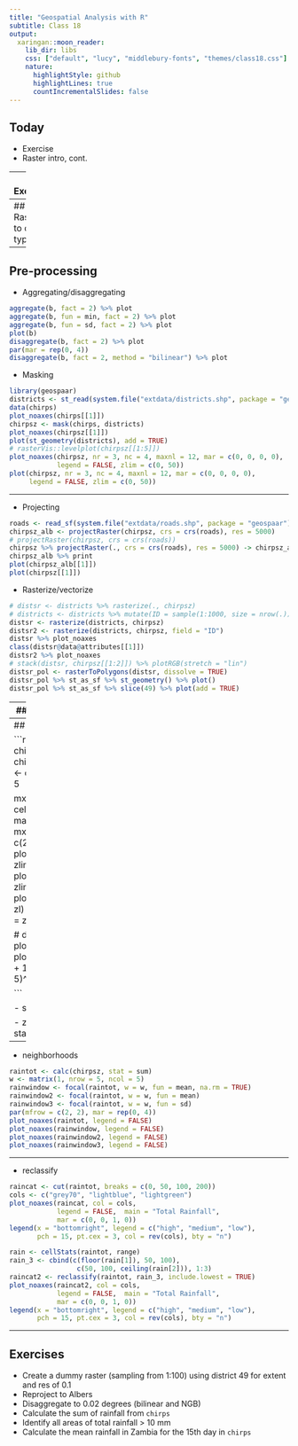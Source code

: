 ```yaml
---
title: "Geospatial Analysis with R"
subtitle: Class 18
output:
  xaringan::moon_reader:
    lib_dir: libs
    css: ["default", "lucy", "middlebury-fonts", "themes/class18.css"]
    nature:
      highlightStyle: github
      highlightLines: true
      countIncrementalSlides: false
---
```


## Today

- Exercise
- Raster intro, cont.


---
## Exercise

- Create a raster `r` that has the extent xmin = 25, xmax = 30, ymin = -12, ymax = -10, and a resolution of 0.1

```r
r <- raster(extent(....

```

- Populate it with randomly sampled values from between 1:100

```r
values(r) <- ....

```
- Create a stack `s` using r and r * 10
- Convert `s` to a brick `b`


---
## Raster to other types
```r
library(dplyr)
plot(b)
b[1:10]
b[1:ncell(b)]
as.matrix(b)
as.data.frame(b) %>% as_tibble()
as_tibble(b)
```


---
## Pre-processing
- Aggregating/disaggregating
```r
aggregate(b, fact = 2) %>% plot
aggregate(b, fun = min, fact = 2) %>% plot
aggregate(b, fun = sd, fact = 2) %>% plot
plot(b)
disaggregate(b, fact = 2) %>% plot
par(mar = rep(0, 4))
disaggregate(b, fact = 2, method = "bilinear") %>% plot
```

- Masking
```r
library(geospaar)
districts <- st_read(system.file("extdata/districts.shp", package = "geospaar"))
data(chirps)
plot_noaxes(chirps[[1]])
chirpsz <- mask(chirps, districts)
plot_noaxes(chirpsz[[1]])
plot(st_geometry(districts), add = TRUE)
# rasterVis::levelplot(chirpsz[[1:5]])
plot_noaxes(chirpsz, nr = 3, nc = 4, maxnl = 12, mar = c(0, 0, 0, 0), 
            legend = FALSE, zlim = c(0, 50))
plot(chirpsz, nr = 3, nc = 4, maxnl = 12, mar = c(0, 0, 0, 0), 
     legend = FALSE, zlim = c(0, 50))
```

---

- Projecting
```r
roads <- read_sf(system.file("extdata/roads.shp", package = "geospaar"))
chirpsz_alb <- projectRaster(chirpsz, crs = crs(roads), res = 5000)
# projectRaster(chirpsz, crs = crs(roads))
chirpsz %>% projectRaster(., crs = crs(roads), res = 5000) -> chirpsz_alb
chirpsz_alb %>% print
plot(chirpsz_alb[[1]])
plot(chirpsz[[1]])
```

- Rasterize/vectorize
```r
# distsr <- districts %>% rasterize(., chirpsz)
# districts <- districts %>% mutate(ID = sample(1:1000, size = nrow(.)))
distsr <- rasterize(districts, chirpsz)
distsr2 <- rasterize(districts, chirpsz, field = "ID")
distsr %>% plot_noaxes
class(distsr@data@attributes[[1]])
distsr2 %>% plot_noaxes
# stack(distsr, chirpsz[[1:2]]) %>% plotRGB(stretch = "lin")
distsr_pol <- rasterToPolygons(distsr, dissolve = TRUE)
distsr_pol %>% st_as_sf %>% st_geometry() %>% plot()
distsr_pol %>% st_as_sf %>% slice(49) %>% plot(add = TRUE)
```

---
## Calculations

- raster algebra
- statistics
- z dimension stats


---
## Calculations

```r
rf1 <- chirpsz[[1]] + chirpsz[[2]]
rf2 <- chirpsz[[1]] * 5

mx <- cellStats(rf2, max)
zl <- c(0, mx)
par(mfrow = c(2, 2))
plot(chirpsz[[1]], zlim = zl)
plot(chirpsz[[2]], zlim = zl)
plot(rf1, zlim = zl)
plot(rf2, zlim = zl)

# dev.off()
plot(rf1 / 1000)
plot(((log10(rf1 + 1) * 10) / 5)^2)

```

- statistics
```r
# mean(c(1, 4, 10, NA), na.rm = TRUE)
cellStats(chirpsz[[1]], stat = mean)
cellStats(chirpsz[[1]], stat = range)
cellStats(chirpsz, stat = mean)
cellStats(chirpsz, stat = sum)
cellStats(chirpsz, stat = range)
cellStats(chirpsz, summary)
```

- z dimension stats
```r
plot(calc(chirpsz, mean))
plot(calc(chirpsz, sum))
plot(calc(chirpsz, range))
```
---

- neighborhoods

```r
raintot <- calc(chirpsz, stat = sum)
w <- matrix(1, nrow = 5, ncol = 5)
rainwindow <- focal(raintot, w = w, fun = mean, na.rm = TRUE)
rainwindow2 <- focal(raintot, w = w, fun = mean)
rainwindow3 <- focal(raintot, w = w, fun = sd)
par(mfrow = c(2, 2), mar = rep(0, 4))
plot_noaxes(raintot, legend = FALSE)
plot_noaxes(rainwindow, legend = FALSE)
plot_noaxes(rainwindow2, legend = FALSE)
plot_noaxes(rainwindow3, legend = FALSE)
```

---

- reclassify

```r
raincat <- cut(raintot, breaks = c(0, 50, 100, 200))
cols <- c("grey70", "lightblue", "lightgreen")
plot_noaxes(raincat, col = cols,
            legend = FALSE,  main = "Total Rainfall",
            mar = c(0, 0, 1, 0))
legend(x = "bottomright", legend = c("high", "medium", "low"),
       pch = 15, pt.cex = 3, col = rev(cols), bty = "n")
```

```r
rain <- cellStats(raintot, range)
rain_3 <- cbind(c(floor(rain[1]), 50, 100),
                 c(50, 100, ceiling(rain[2])), 1:3)
raincat2 <- reclassify(raintot, rain_3, include.lowest = TRUE)
plot_noaxes(raincat2, col = cols,
            legend = FALSE,  main = "Total Rainfall",
            mar = c(0, 0, 1, 0))
legend(x = "bottomright", legend = c("high", "medium", "low"),
       pch = 15, pt.cex = 3, col = rev(cols), bty = "n")

```



---
## Exercises

- Create a dummy raster (sampling from 1:100) using district 49 for extent and res of 0.1
- Reproject to Albers
- Disaggregate to 0.02 degrees (bilinear and NGB)
- Calculate the sum of rainfall from `chirps`
- Identify all areas of total rainfall > 10 mm
- Calculate the mean rainfall in Zambia for the 15th day in `chirps`



